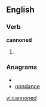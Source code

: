 
==English==

===Verb===
'''cannoned'''

# {{past of|[[cannon]]}}

===Anagrams===
* {{alphagram|acdennno}}
* [[nondance#English|nondance]]


[[vi:cannoned]]